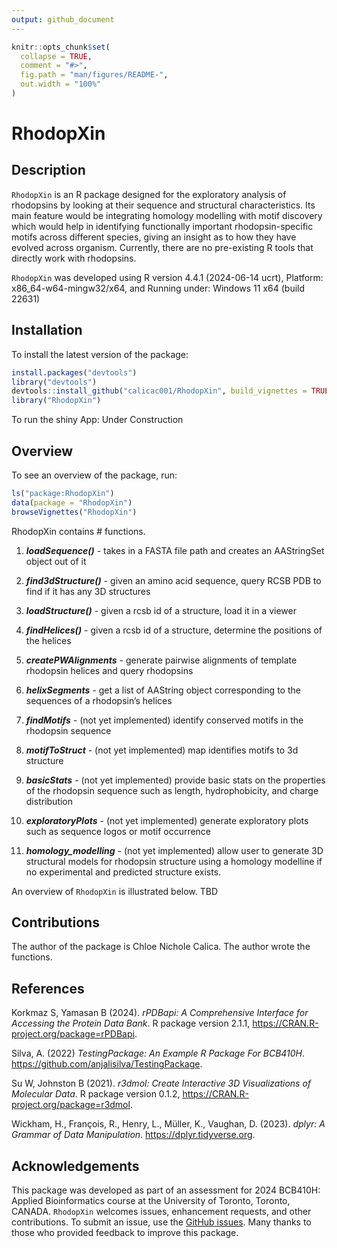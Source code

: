 ```yaml
---
output: github_document
---
```


<!-- README.md is generated from README.Rmd. Please edit that file -->

```r
knitr::opts_chunk$set(
  collapse = TRUE,
  comment = "#>",
  fig.path = "man/figures/README-",
  out.width = "100%"
)
```

# RhodopXin

## Description

`RhodopXin` is an R package designed for the exploratory analysis of rhodopsins by looking at their  sequence and structural characteristics. Its main feature would be integrating homology modelling with motif discovery which would help in identifying functionally important rhodopsin-specific motifs across different species, giving an insight as to how they have evolved across organism. Currently, there are no pre-existing R tools that directly work with rhodopsins.

`RhodopXin` was developed using R version 4.4.1 (2024-06-14 ucrt), Platform: x86_64-w64-mingw32/x64, and Running under: Windows 11 x64 (build 22631)


## Installation

To install the latest version of the package:

``` r
install.packages("devtools")
library("devtools")
devtools::install_github("calicac001/RhodopXin", build_vignettes = TRUE)
library("RhodopXin")
```

To run the shiny App: Under Construction

## Overview

To see an overview of the package, run:

``` r
ls("package:RhodopXin")
data(package = "RhodopXin") 
browseVignettes("RhodopXin")
```

RhodopXin contains # functions.

1. ***loadSequence()*** - takes in a FASTA file path and creates an AAStringSet object out of it

2. ***find3dStructure()*** - given an amino acid sequence, query RCSB PDB to find if it has any 3D structures

3. ***loadStructure()*** - given a rcsb id of a structure, load it in a viewer

4. ***findHelices()*** - given a rcsb id of a structure, determine the positions of the helices

5. ***createPWAlignments*** - generate pairwise alignments of template rhodopsin helices and query rhodopsins

6. ***helixSegments*** - get a list of AAString object corresponding to the sequences of a rhodopsin's helices

7. ***findMotifs*** - (not yet implemented) identify conserved motifs in the rhodopsin sequence

8. ***motifToStruct*** - (not yet implemented) map identifies motifs to 3d structure

9. ***basicStats*** - (not yet implemented) provide basic stats on the properties of the rhodopsin sequence such as length, hydrophobicity, and charge distribution

10. ***exploratoryPlots*** - (not yet implemented) generate exploratory plots such as sequence logos or motif occurrence

11. ***homology_modelling*** - (not yet implemented) allow user to generate 3D structural models for rhodopsin structure using a homology modelline if no experimental and predicted structure exists.

An overview of `RhodopXin` is illustrated below.
TBD

## Contributions

The author of the package is Chloe Nichole Calica. The author wrote the functions.

## References
Korkmaz S, Yamasan B (2024). _rPDBapi: A Comprehensive Interface for Accessing the Protein Data Bank_. R package version 2.1.1, <https://CRAN.R-project.org/package=rPDBapi>.
  
Silva, A. (2022) _TestingPackage: An Example R Package For BCB410H_. <https://github.com/anjalisilva/TestingPackage>.

Su W, Johnston B (2021). _r3dmol: Create Interactive 3D Visualizations of Molecular Data_. R package version 0.1.2, <https://CRAN.R-project.org/package=r3dmol>.

Wickham, H., François, R., Henry, L., Müller, K., Vaughan, D. (2023). _dplyr: A Grammar of Data Manipulation_. <https://dplyr.tidyverse.org>.

## Acknowledgements

This package was developed as part of an assessment for 2024 BCB410H: Applied Bioinformatics course at the University of Toronto, Toronto, CANADA. `RhodopXin` welcomes issues, enhancement requests, and other contributions. To submit an issue, use the [GitHub issues](https://github.com/calicac001/RhodopXin/issues). Many thanks to those who provided feedback to improve this package.
